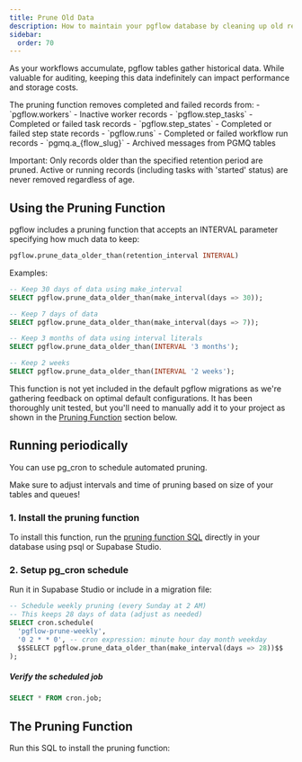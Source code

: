 ```yaml
---
title: Prune Old Data
description: How to maintain your pgflow database by cleaning up old records
sidebar:
  order: 70
---
```



As your workflows accumulate, pgflow tables gather historical data. While valuable for auditing, keeping this data indefinitely can impact performance and storage costs.

<Aside type="note" title="What gets pruned">
The pruning function removes completed and failed records from:
- `pgflow.workers` - Inactive worker records
- `pgflow.step_tasks` - Completed or failed task records
- `pgflow.step_states` - Completed or failed step state records
- `pgflow.runs` - Completed or failed workflow run records
- `pgmq.a_{flow_slug}` - Archived messages from PGMQ tables

Important: Only records older than the specified retention period are pruned. Active or running records (including tasks with 'started' status) are never removed regardless of age.
</Aside>

## Using the Pruning Function

pgflow includes a pruning function that accepts an INTERVAL parameter specifying how much data to keep:

```sql
pgflow.prune_data_older_than(retention_interval INTERVAL)
```

Examples:
```sql
-- Keep 30 days of data using make_interval
SELECT pgflow.prune_data_older_than(make_interval(days => 30));

-- Keep 7 days of data
SELECT pgflow.prune_data_older_than(make_interval(days => 7));

-- Keep 3 months of data using interval literals
SELECT pgflow.prune_data_older_than(INTERVAL '3 months');

-- Keep 2 weeks
SELECT pgflow.prune_data_older_than(INTERVAL '2 weeks');
```

<Aside type="caution">
This function is not yet included in the default pgflow migrations as we're gathering feedback on optimal default configurations. It has been thoroughly unit tested, but you'll need to manually add it to your project as shown in the <a href="#the-pruning-function">Pruning Function</a> section below.
</Aside>

## Running periodically

You can use pg_cron to schedule automated pruning.

<Aside type="tip" title="Performance Impact">
Make sure to adjust intervals and time of pruning based on size of your tables and queues!
</Aside>

### 1. Install the pruning function

To install this function, run the [pruning function SQL](#the-pruning-function) directly in your database using psql or Supabase Studio.

### 2. Setup pg_cron schedule

Run it in Supabase Studio or include in a migration file:

```sql
-- Schedule weekly pruning (every Sunday at 2 AM)
-- This keeps 28 days of data (adjust as needed)
SELECT cron.schedule(
  'pgflow-prune-weekly',
  '0 2 * * 0', -- cron expression: minute hour day month weekday
  $$SELECT pgflow.prune_data_older_than(make_interval(days => 28))$$
);
```

##### Verify the scheduled job

```sql
SELECT * FROM cron.job;
```

## The Pruning Function

Run this SQL to install the pruning function:

<Code lang="sql" code={pruningFunctionCode} />

